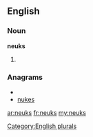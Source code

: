 ==English==

===Noun===
'''neuks'''

# {{plural of|[[neuk]]}}

===Anagrams===
* {{alphagram|eknsu}}
* [[nukes#English|nukes]]

[[Category:English plurals]]

[[ar:neuks]]
[[fr:neuks]]
[[my:neuks]]